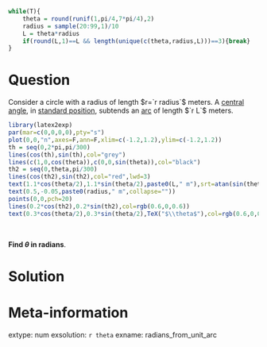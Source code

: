 ```r

while(T){
    theta = round(runif(1,pi/4,7*pi/4),2)
    radius = sample(20:99,1)/10
    L = theta*radius
    if(round(L,1)==L && length(unique(c(theta,radius,L)))==3){break}
}

```

Question
========

Consider a circle with a radius of length $r=`r radius`$ meters. A [central angle](https://en.wikipedia.org/wiki/Central_angle), in [standard position](https://libraryguides.centennialcollege.ca/c.php?g=716824&p=5112868), subtends an [arc](https://en.wikipedia.org/wiki/Circular_arc) of length $`r L`$ meters.

```r
library(latex2exp)
par(mar=c(0,0,0,0),pty="s")
plot(0,0,"n",axes=F,ann=F,xlim=c(-1.2,1.2),ylim=c(-1.2,1.2))
th = seq(0,2*pi,pi/300)
lines(cos(th),sin(th),col="grey")
lines(c(1,0,cos(theta)),c(0,0,sin(theta)),col="black")
th2 = seq(0,theta,pi/300)
lines(cos(th2),sin(th2),col="red",lwd=3)
text(1.1*cos(theta/2),1.1*sin(theta/2),paste0(L," m"),srt=atan(sin(theta/2+pi/2)/cos(theta/2+pi/2))/pi*180,col="red")
text(0.5,-0.05,paste0(radius," m",collapse=""))
points(0,0,pch=20)
lines(0.2*cos(th2),0.2*sin(th2),col=rgb(0.6,0,0.6))
text(0.3*cos(theta/2),0.3*sin(theta/2),TeX("$\\theta$"),col=rgb(0.6,0,0.6))

```
\


**Find $\theta$ in radians**.


Solution
========





Meta-information
============
extype: num
exsolution: `r theta`
exname: radians_from_unit_arc
